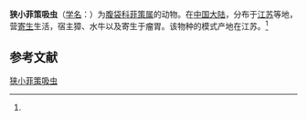 {{Speciesbox
| name = 狭小菲策吸虫
| status = 
| status_system = 
| image = 
| genus = Fischoederius
| species = compressus
| authority = (Wang, 1979)<ref name='id10004'>{{cite web| url =http://www.bioinfo.cn/db05/BjdwSpecies.php?action=view&id=10004| title =狭小菲策吸虫| work =《中国动物物种编目数据库》| publisher =中国科学院微生物研究所| author =中国科学院动物研究所| accessdate =2009-04-16| deadurl =yes| archiveurl =https://web.archive.org/web/20131203122335/http://www.bioinfo.cn/db05/BjdwSpecies.php?action=view| archivedate =2013-12-03}}</ref>
}}

'''狭小菲策吸虫'''（[[学名|学名]]：{{lang|la|''Fischoederius compressus''}}）为[[腹袋科|腹袋科]][[菲策属|菲策属]]的动物。在[[中国大陆|中国大陆]]，分布于[[江苏|江苏]]等地，营[[寄生|寄生]]生活，宿主獐、水牛以及寄生于瘤胃。该物种的模式产地在江苏。<ref name='id10004'/>

== 参考文献 ==
{{reflist}}

{{Wikispecies|Fischoederius compressus}}

[[Category:菲策属|狭小菲策吸虫]]


{{吸虫小作品}}